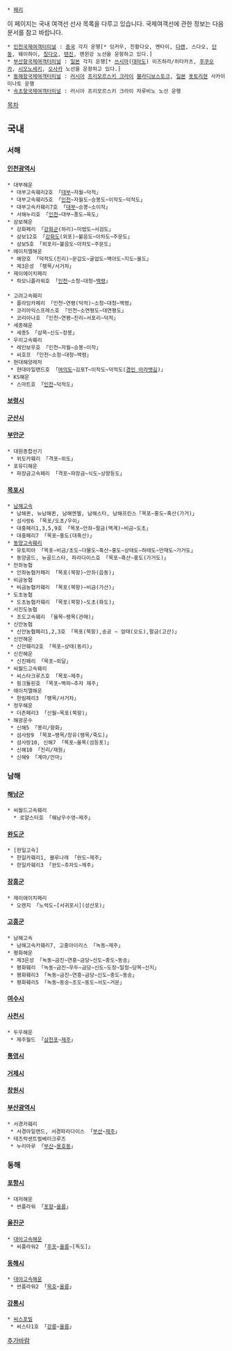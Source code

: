 * [[페리]]

이 페이지는 국내 여객선 선사 목록을 다루고 있습니다. 국제여객선에 관한 정보는 다음 문서를 참고 바랍니다.

 * [[인천국제여객터미널]] : [[중국]] 각지 운행[* 잉커우, 친황다오, 옌타이, [[다롄]], 스다오, [[단둥]], 웨이하이, [[칭다오]], [[텐진]], 롄윈강 노선을 운항하고 있다.]
 * [[부산항국제여객터미널]] : [[일본]] 각지 운행[* [[쓰시마]]([[대마도]]) 이즈하라/히타카츠, [[후쿠오카]], [[시모노세키]], [[오사카]] 노선을 운항하고 있다.]
 * [[동해항국제여객터미널]] : [[러시아]] [[프리모르스키 크라이]] [[블라디보스토크]], [[일본]] [[돗토리]]현 사카이미나토 운행
 * [[속초항국제여객터미널]] : 러시아 프리모르스키 크라이 자루비노 노선 운행

[[목차]]
== 국내 ==
=== 서해 ===
==== [[인천광역시]] ====
 * 대부해운
  * 대부고속훼리2호 「[[대부도|대부]]~자월~덕적」
  * 대부고속훼리5호 「[[인천광역시|인천]]~자월도~승봉도~이작도~덕적도」
  * 대부고속카훼리7호 「[[대부도|대부]]~승봉~소이작」
  * 서해누리호 「[[인천광역시|인천]]~대부~풍도~육도」
 * 삼보해운
  * 강화페리 「[[강화군]](하리)~미법도~서검도」
  * 삼보12호 「[[강화도]](외포)~불음도~아차도~주문도」
  * 삼보5호 「외포리~불음도~아차도~주문도」
 * 에이치엘해운
  * 해양호 「덕적도(진리)~문갑도~굴업도~백아도~지도~울도」
  * 제3은성 「팽목/서거차」
 * 제이에이치페리
  * 하모니플라워호 「[[인천광역시|인천]]~소청~대청~[[백령도|백령]]」
 
 * 고려고속훼리
  * 플라잉카페리 「인천~연평(덕적)~소청~대청~백령」
  * 코리아익스프레스호 「인천~소연평도~대연평도」
  * 코리아나호 「인천~연평~진리~서포리~덕적」
 * 세종해운
  * 세종5 「삼목~신도~장봉」
 * 우리고속훼리
  * 레인보우호 「인천~자월~승봉~이작」
  * 씨호프 「인천~소청~대청~백령」
 * 현대해양레저
  * 현대아일랜드호 「[[여의도]]~김포T~이작도~덕적도([[경인 아라뱃길]])」
 * KS해운
  * 스마트호 「[[인천광역시|인천]]~덕적도」

==== [[보령시]] ====

==== [[군산시]] ====

==== [[부안군]] ====
 * 대원종합선기
  * 위도카훼리 「격포~위도」
 * 포유디해운
  * 파장금고속페리 「격포~파장금~식도~상왕등도」

==== [[목포시]] ====
 * [[남해고속]]
  * 남해퀸, 뉴남해퀸, 남해엔젤, 남해스타, 남해프린스「목포~홍도~흑산(가거)」
  * 섬사랑6 「목포/도초/우이」
  * 대흥페리1,3,5,9호 「목포~안좌~팔금(백계)~비금~도초」
  * 대흥페리7 「목포~홍도(대흑산)」
 * [[동양고속]]훼리
  * 유토피아 「목포~비금/초도~다물도~흑산~홍도~상태도~하태도~만재도~가거도」
  * 동양골드, 뉴골드스타, 파라다이스호 「목포~흑산~홍도(가거도)」
 * 안좌농협
  * 안좌농협카페리 「목포(북항)~안좌(읍동)」
 * 비금농협
  * 비금농협카훼리 「목포(북항)~비금(가산)」
 * 도초농협
  * 도초농협카훼리 「목포(북항)~도초(화도)」
 * 서진도농협
  * 조도고속훼리 「율목~팽목(관매)」
 * 신안농협
  * 신안농협페리1,2,3호 「목포(북항),송공 ~ 암태(오도),팔금(고산)」
 * 신안해운
  * 신안훼리2호 「목포~상태(동리)」
 * 신진해운
  * 신진페리 「목포~외달」
 * 씨월드고속훼리
  * 씨스타크루즈호 「목포~제주」
  * 핑크돌핀호 「목포~벽파~추자 제주」
 * 에이치엘해운
  * 한림페리3 「팽목/서거차」
 * 정우해운
  * 더존페리3 「신월~목포(북항)」
 * 해광운수
  * 신해5 「봉리/향화」
  * 섬사랑9 「목포~팽목/창유(팽목/죽도)」
  * 섬사랑10, 신해7 「목포~율목(섬등포)」
  * 신해10 「진리/재원」
  * 신해9 「계마/안마」

=== 남해 ===
==== [[해남군]] ====
 * 씨월드고속훼리 
   * 로얄스타호 「해남우수영~제주」

==== [[완도군]] ====
 * [한일고속]
  * 한일카훼리1, 블루나래 「완도~제주」
  * 한일카훼리3 「완도~추자도~제주」

==== [[장흥군]] ====
 * 제이에이치페리
  * 오렌지 「노력도~[서귀포시](성산포)」

==== [[고흥군]] ====
 * 남해고속
  * 남해고속카훼리7, 고흥아이리스 「녹동~제주」
 * 평화해운
  * 제3은성 「녹동~금진~연흥~금당~신도~충도~동송」
  * 평화훼리 「녹동~금진~우두~금당~신도~도장~일정~당목~신지」
  * 평화훼리3 「녹동~금진~연흥~금당~신도~충도~동송」
  * 평화훼리5 「녹동~동송~초도~동도~서도~거문」
==== [[여수시]] ====

==== [[사천시]] ====
 * 두우해운
  * 제주월드 「[[사천시|삼천포]]~[[제주시|제주]]」

==== [[통영시]] ====

==== [[거제시]] ====

==== [[창원시]] ====

==== [[부산광역시]] ====
 * 서경카훼리
  * 서경아일랜드, 서경파라다이스 「[[중구(부산)|부산]]~[[제주시|제주]]」
 * 테즈락센트럴베이크루즈
  * 누리마루 「[[부산광역시|부산]]~[[남구(부산)|용호동]]」

=== 동해 ===
==== [[포항시]] ====
 * 대저해운
  * 썬플라워 「[[포항시|포항]]~[[울릉도|울릉]]」

==== [[울진군]] ====
 * [[대아고속해운]]
  * 씨플라워2 「[[울진군|후포]]~[[울릉군|울릉]]~[독도]」

==== [[동해시]] ====
 * [[대아고속해운]]
  * 썬플라워2 「[[동해시|묵호]]~[[울릉군|울릉]]」

==== [[강릉시]] ====
 * [[씨스포빌]]
  * 씨스타1호 「[[강릉시|강릉]]~[[울릉군|울릉]]」

[[추가바람]]
